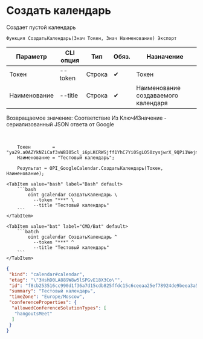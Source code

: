 ﻿---
sidebar_position: 1
description:  Создает пустой календарьСтраницы
keywords: [1C, 1С, 1С:Предприятие, 1С:Предприятие 8.3, API, Интеграция, Сервисы, Обмен, OneScript, CLI, Google Calendar]
---


# Создать календарь
 Создает пустой календарь



`Функция СоздатьКалендарь(Знач Токен, Знач Наименование) Экспорт`

  | Параметр | CLI опция | Тип | Обяз. | Назначение |
  |-|-|-|-|-|
  | Токен | --token | Строка | &#x2714; | Токен |
  | Наименование | --title | Строка | &#x2714; | Наименование создаваемого календаря |

  
  Возвращаемое значение:   Соответствие Из КлючИЗначение - сериализованный JSON ответа от Google

<br/>




```bsl title="Пример использования для 1С:Предприятие/OneScript"
    Токен        = "ya29.a0AZYkNZiCaf3vW8I05cl_i6pLKCRWSjff1YhC7Yi0SgLO50zysjwrX_9QPi1WejmqgGdFjcbaOJKsPO3tvT7gB712mg1gxgxiL1pCUVthx...";
    Наименование = "Тестовый календарь";

    Результат = OPI_GoogleCalendar.СоздатьКалендарь(Токен, Наименование);
```
    

 <Tabs>
  
    <TabItem value="bash" label="Bash" default>
        ```bash
            oint gcalendar СоздатьКалендарь \
              --token "***" \
              --title "Тестовый календарь"
        ```
    </TabItem>
  
    <TabItem value="bat" label="CMD/Bat" default>
        ```batch
            oint gcalendar СоздатьКалендарь ^
              --token "***" ^
              --title "Тестовый календарь"
        ```
    </TabItem>
</Tabs>


```json title="Результат"
{
 "kind": "calendar#calendar",
 "etag": "\"3HshD0LA889W8w5lSPGvE18X3Co\"",
 "id": "f8cb253516cc990d1f36a7d15cdb825ffdc15c6ceeaa25ef78924de9beea3a56@group.calendar.google.com",
 "summary": "Тестовый календарь",
 "timeZone": "Europe/Moscow",
 "conferenceProperties": {
  "allowedConferenceSolutionTypes": [
   "hangoutsMeet"
  ]
 }
}
```
